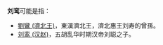 '''刘鸾'''可能是指：
*[[劉鸞_(濟北王)|劉鸞 (濟北王)]]，東漢濟北王，濟北惠王刘寿的曾孫。
*[[刘鸾_(汉赵)|刘鸾 (汉赵)]]，五胡乱华时期汉帝刘聪之子。

{{消歧义|L鸞|Cat=二字刘姓人名消歧义}}